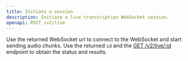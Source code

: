 ```yaml
---
title: Initiate a session
description: Initiate a live transcription WebSocket session.
openapi: POST /v2/live
--- 
```


 Use the returned WebSocket url to connect to the WebSocket and start sending audio chunks. Use the returned `id` and the [GET /v2/live/:id](/api-reference/v2/live/get) endpoint to obtain the status and results.